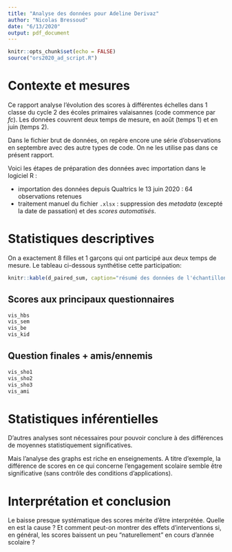 ```yaml
---
title: "Analyse des données pour Adeline Derivaz"
author: "Nicolas Bressoud"
date: "6/13/2020"
output: pdf_document
---
```


```r
knitr::opts_chunk$set(echo = FALSE)
source("ors2020_ad_script.R")
```

# Contexte et mesures

Ce rapport analyse l'évolution des scores à différentes échelles dans 1 classe du cycle 2 des écoles primaires valaisannes (code commence par *fc*). Les données couvrent deux temps de mesure, en août (temps 1) et en juin (temps 2).

Dans le fichier brut de données, on repère encore une série d'observations en septembre avec des autre types de code. On ne les utilise pas dans ce présent rapport.

Voici les étapes de préparation des données avec importation dans le logiciel R : 

- importation des données depuis Qualtrics le 13 juin 2020 : 64 observations retenues
- traitement manuel du fichier `.xlsx` : suppression des *metadata* (excepté la date de passation) et des *scores automatisés*.

# Statistiques descriptives

On a exactement 8 filles et 1 garçons qui ont participé aux deux temps de mesure. Le tableau ci-dessous synthétise cette participation:

```r
knitr::kable(d_paired_sum, caption="résumé des données de l'échantillon pairé temps 1 et temps 2", label="sample_final")
```

## Scores aux principaux questionnaires

```r
vis_hbs
vis_sem
vis_be
vis_kid
```

## Question finales + amis/ennemis

```r
vis_sho1
vis_sho2
vis_sho3
vis_ami
```

# Statistiques inférentielles

D'autres analyses sont nécessaires pour pouvoir conclure à des différences de moyennes statistiquement significatives.

Mais l'analyse des graphs est riche en enseignements. A titre d'exemple, la différence de scores en ce qui concerne l'engagement scolaire semble être significative (sans contrôle des conditions d'applications).

# Interprétation et conclusion

Le baisse presque systématique des scores mérite d'être interprétée. Quelle en est la cause ? Et comment peut-on montrer des effets d'interventions si, en général, les scores baissent un peu "naturellement" en cours d'année scolaire ?
